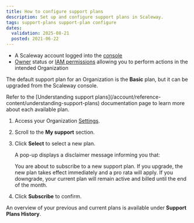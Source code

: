 ```yaml
---
title: How to configure support plans
description: Set up and configure support plans in Scaleway.
tags: support-plans support-plan configure
dates:
  validation: 2025-08-21
  posted: 2021-06-22
---
```




<Requirements />

- A Scaleway account logged into the [console](https://console.scaleway.com)
- [Owner](/iam/concepts/#owner) status or [IAM permissions](/iam/concepts/#permission) allowing you to perform actions in the intended Organization

The default support plan for an Organization is the **Basic** plan, but it can be upgraded from the Scaleway console.

<Message type="tip">
  Refer to the [Understanding support plans](/account/reference-content/understanding-support-plans) documentation page to learn more about each available plan.
</Message>

1. Access your Organization [Settings](https://console.scaleway.com/settings/organization/information).
2. Scroll to the **My support** section.
    <Lightbox image={image} alt="" />
3. Click **Select** to select a new plan.

    A pop-up displays a disclaimer message informing you that:

    <Message type="important">
     You are about to subscribe to a new support plan. If you upgrade, the new plan takes effect immediately and a pro rata will apply. If you downgrade, your current plan will remain active and billed until the end of the month.
    </Message>

4. Click **Subscribe** to confirm.

An overview of your previous and current plans is available under **Support Plans History**.
